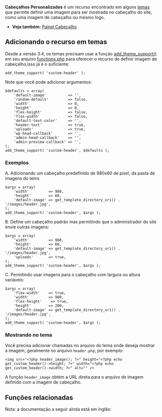 {{Languages|
{{en|Custom Headers}}
{{ja|Custom Headers}}
{{pt-br|Cabeçalhos_Personalizados}}
}}
{{Comunidade WP-Brasil}}
{{Ajuda}}
'''Cabeçalhos Personalizados''' é um recurso encontrado em alguns [[pt-br:Usando Temas|temas]] que permite definir uma imagem para ser mostrada no cabeçalho do site, como uma imagem de cabeçalho ou mesmo logo. 

*'''Veja também:''' [[pt-br:Painel Cabeçalho|Painel Cabeçalho]]

{{Avançado}}
== Adicionando o recurso em temas ==
Desde a versão 3.4, os temas precisam usar a função [[Function_Reference/add_theme_support|add_theme_support()]] em seu arquivo [[Theme_Development#Functions_File|functions.php]] para oferecer o recurso de definir imagem de cabeçalho,isso já é o suficiente:

<pre>add_theme_support( 'custom-header' );</pre>

Note que você pode adicionar argumentos:

<pre>
$defaults = array(
	'default-image'          => '',
	'random-default'         => false,
	'width'                  => 0,
	'height'                 => 0,
	'flex-height'            => false,
	'flex-width'             => false,
	'default-text-color'     => '',
	'header-text'            => true,
	'uploads'                => true,
	'wp-head-callback'       => '',
	'admin-head-callback'    => '',
	'admin-preview-callback' => '',
);
add_theme_support( 'custom-header', $defaults );
</pre>

===Exemplos===

;A. Adicionando um cabeçalho predefinido de 980x60 de pixel, da pasta de imagens do tems

<pre>
$args = array(
	'width'         => 980,
	'height'        => 60,
	'default-image' => get_template_directory_uri() . '/images/header.jpg',
);
add_theme_support( 'custom-header', $args );
</pre>

;B. Define um cabeçalho padrão mas permitindo que o administrador do site envie outras imagens:

<pre>
$args = array(
	'width'         => 980,
	'height'        => 60,
	'default-image' => get_template_directory_uri() . '/images/header.jpg',
	'uploads'       => true,
);
add_theme_support( 'custom-header', $args );
</pre>

;C. Permitindo usar imagens para o cabeçalho com largura ou altura variáveis:

<pre>
$args = array(
	'flex-width'    => true,
	'width'         => 980,
	'flex-height'    => true,
	'height'        => 200,
	'default-image' => get_template_directory_uri() . '/images/header.jpg',
);
add_theme_support( 'custom-header', $args );
</pre>

===Mostrando no tema===
Você precisa adicionar chamadas no arquivo do tema onde deseja mostrar a imagem, geralmente no arquivo <tt>header.php</tt>, por exemplo:

<pre>
<img src="<?php header_image(); ?>" height="<?php echo get_custom_header()->height; ?>" width="<?php echo get_custom_header()->width; ?>" alt="" />
</pre>

A função <tt>header_image</tt> obtém a URL direta para o arquivo de imagem definido com a imagem de cabeçalho.

== Funções relacionadas==
Nota: a documentação a seguir ainda está em inglês:
{{AjudaPainel}}
{{DEFAULTSORT:C}}